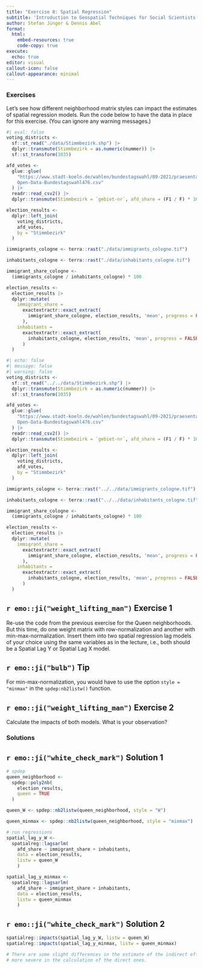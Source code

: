 ```yaml
---
title: "Exercise 8: Spatial Regression"
subtitle: 'Introduction to Geospatial Techniques for Social Scientists in R'
author: Stefan Jünger & Dennis Abel
format: 
  html:
    embed-resources: true
    code-copy: true
execute:
  echo: true
editor: visual
callout-icon: false
callout-appearance: minimal
---
```


### Exercises

Let's see how different neighborhood matrix styles can impact the estimates of spatial regression models. Run the code below to have the data in place for this exercise. (You can ignore any warning messages.)

```r
#| eval: false
voting_districts <-
  sf::st_read("./data/Stimmbezirk.shp") |> 
  dplyr::transmute(Stimmbezirk = as.numeric(nummer)) |> 
  sf::st_transform(3035)

afd_votes <-
  glue::glue(
    "https://www.stadt-koeln.de/wahlen/bundestagswahl/09-2021/praesentation/\\
    Open-Data-Bundestagswahl476.csv"
  ) |> 
  readr::read_csv2() |> 
  dplyr::transmute(Stimmbezirk = `gebiet-nr`, afd_share = (F1 / F) * 100)

election_results <-
  dplyr::left_join(
    voting_districts,
    afd_votes,
    by = "Stimmbezirk"
  )

iimmigrants_cologne <- terra::rast("./data/immigrants_cologne.tif")

inhabitants_cologne <- terra::rast("./data/inhabitants_cologne.tif")

immigrant_share_cologne <-
  (immigrants_cologne / inhabitants_cologne) * 100

election_results <-
  election_results |> 
  dplyr::mutate(
    immigrant_share = 
      exactextractr::exact_extract(
        immigrant_share_cologne, election_results, 'mean', progress = FALSE
      ),
    inhabitants = 
      exactextractr::exact_extract(
        inhabitants_cologne, election_results, 'mean', progress = FALSE
      )
  )
```

```r
#| echo: false
#| message: false
#| warning: false
voting_districts <-
  sf::st_read("../../data/Stimmbezirk.shp") |> 
  dplyr::transmute(Stimmbezirk = as.numeric(nummer)) |> 
  sf::st_transform(3035)

afd_votes <-
  glue::glue(
    "https://www.stadt-koeln.de/wahlen/bundestagswahl/09-2021/praesentation/\\
    Open-Data-Bundestagswahl476.csv"
  ) |> 
  readr::read_csv2() |> 
  dplyr::transmute(Stimmbezirk = `gebiet-nr`, afd_share = (F1 / F) * 100)

election_results <-
  dplyr::left_join(
    voting_districts,
    afd_votes,
    by = "Stimmbezirk"
  )

immigrants_cologne <- terra::rast("../../data/immigrants_cologne.tif")

inhabitants_cologne <- terra::rast("../../data/inhabitants_cologne.tif")

immigrant_share_cologne <-
  (immigrants_cologne / inhabitants_cologne) * 100

election_results <-
  election_results |> 
  dplyr::mutate(
    immigrant_share = 
      exactextractr::exact_extract(
        immigrant_share_cologne, election_results, 'mean', progress = FALSE
      ),
    inhabitants = 
      exactextractr::exact_extract(
        inhabitants_cologne, election_results, 'mean', progress = FALSE
      )
  )
```

::: callout-note
## `r emo::ji("weight_lifting_man")` Exercise 1

Re-use the code from the previous exercise for the Queen neighborhoods. But this time, do one weight matrix with row-normalization and another with min-max-normalization. Insert them into two spatial regression lag models of your choice using the same variables as in the lecture, i.e., both should be a Spatial Lag Y or Spatial Lag X model.
:::

::: {.callout-caution collapse="true"}
## `r emo::ji("bulb")` Tip

For min-max-normalization, you would have to use the option `style = "minmax"` in the `spdep:nb2listw()` function.
:::

::: callout-note
## `r emo::ji("weight_lifting_man")` Exercise 2

Calculate the impacts of both models. What is your observation?
:::

### Solutions

::: {.callout-tip collapse="true"}
## `r emo::ji("white_check_mark")` Solution 1

```r
# spdep
queen_neighborhood <-
  spdep::poly2nb(
    election_results,
    queen = TRUE
  )

queen_W <- spdep::nb2listw(queen_neighborhood, style = "W")

queen_minmax <- spdep::nb2listw(queen_neighborhood, style = "minmax")

# run regressions
spatial_lag_y_W <-
  spatialreg::lagsarlm(
    afd_share ~ immigrant_share + inhabitants,
    data = election_results,
    listw = queen_W
    )

spatial_lag_y_minmax <-
  spatialreg::lagsarlm(
    afd_share ~ immigrant_share + inhabitants,
    data = election_results,
    listw = queen_minmax
    )
```
:::

::: {.callout-tip collapse="true"}
## `r emo::ji("white_check_mark")` Solution 2

```r
spatialreg::impacts(spatial_lag_y_W, listw = queen_W)
spatialreg::impacts(spatial_lag_y_minmax, listw = queen_minmax)

# There are some slight differences in the estimate of the indirect effects but
# more severe in the calculation of the direct ones.
```
:::

